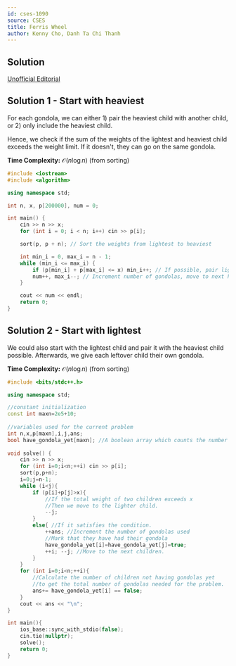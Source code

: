 ---
id: cses-1090
source: CSES
title: Ferris Wheel
author: Kenny Cho, Danh Ta Chi Thanh
---

## Solution

[Unofficial Editorial](https://codeforces.com/blog/entry/83295)

## Solution 1 - Start with heaviest

For each gondola, we can either 1) pair the heaviest child with another child, or 2) only include the heaviest child.

Hence, we check if the sum of the weights of the lightest and heaviest child exceeds the weight limit. If it doesn't, they can go on the same gondola. 

**Time Complexity:** $\mathcal{O}(n\log n)$ (from sorting)

<LanguageSection>

<CPPSection>

```cpp
#include <iostream>
#include <algorithm>

using namespace std;

int n, x, p[200000], num = 0;

int main() {
    cin >> n >> x;
    for (int i = 0; i < n; i++) cin >> p[i];

    sort(p, p + n); // Sort the weights from lightest to heaviest

    int min_i = 0, max_i = n - 1;
    while (min_i <= max_i) {
        if (p[min_i] + p[max_i] <= x) min_i++; // If possible, pair lightest child with heaviest, move to next lightest child
        num++, max_i--; // Increment number of gondolas, move to next heaviest child
    }

    cout << num << endl;
    return 0;
}
``` 

</CPPSection>

</LanguageSection>

## Solution 2 - Start with lightest

We could also start with the lightest child and pair it with the heaviest child possible. Afterwards, we give each leftover child their own gondola.

**Time Complexity:** $\mathcal{O}(n\log n)$ (from sorting)

<LanguageSection>

<CPPSection>

```cpp
#include <bits/stdc++.h>

using namespace std;

//constant initialization
const int maxn=2e5+10;
 
//variables used for the current problem
int n,x,p[maxn],i,j,ans; 
bool have_gondola_yet[maxn]; //A boolean array which counts the number of children who have had their own bondola
 
void solve() {
	cin >> n >> x;
	for (int i=0;i<n;++i) cin >> p[i];
	sort(p,p+n);
	i=0;j=n-1;
	while (i<j){
		if (p[i]+p[j]>x){ 
			//If the total weight of two children exceeds x
			//Then we move to the lighter child.
			--j; 
		}
		else{ //If it satisfies the condition.
			++ans; //Increment the number of gondolas used
			//Mark that they have had their gondola
			have_gondola_yet[i]=have_gondola_yet[j]=true;
			++i; --j; //Move to the next children.
		}
	}
	for (int i=0;i<n;++i){
		//Calculate the number of children not having gondolas yet
		//to get the total number of gondolas needed for the problem.
		ans+= have_gondola_yet[i] == false;
	}
	cout << ans << "\n";
}

int main(){
	ios_base::sync_with_stdio(false);
	cin.tie(nullptr);
	solve();
	return 0;
}
``` 

</CPPSection>


</LanguageSection>

